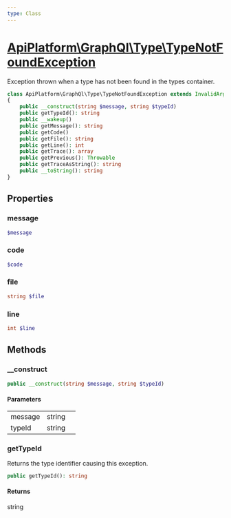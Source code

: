 ```yaml
---
type: Class
---
```


# [ApiPlatform\GraphQl\Type\TypeNotFoundException](/docs/reference/GraphQl/Type/TypeNotFoundException)

Exception thrown when a type has not been found in the types container.


```php
class ApiPlatform\GraphQl\Type\TypeNotFoundException extends InvalidArgumentException implements Stringable, Throwable, Psr\Container\NotFoundExceptionInterface, Psr\Container\ContainerExceptionInterface
{
    public __construct(string $message, string $typeId)
    public getTypeId(): string
    public __wakeup()
    public getMessage(): string
    public getCode()
    public getFile(): string
    public getLine(): int
    public getTrace(): array
    public getPrevious(): Throwable
    public getTraceAsString(): string
    public __toString(): string
}
```
## Properties
### message

```php
$message
```



### code

```php
$code
```



### file

```php
string $file
```



### line

```php
int $line
```



## Methods

### __construct



```php
public __construct(string $message, string $typeId)
```

#### Parameters

<table><tbody>
<tr><td>message</td><td>string</td><td></td></tr><tr><td>typeId</td><td>string</td><td></td></tr>
</tbody>
</table>

### getTypeId

Returns the type identifier causing this exception.

```php
public getTypeId(): string
```

#### Returns

string

